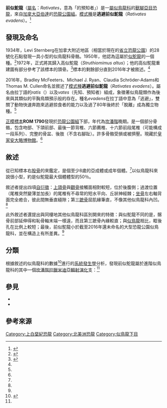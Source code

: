 {{Automatic taxobox
| fossil_range = [[白堊紀|白堊紀]]晚期, {{fossilrange|77|75}}
| image = Rativates.png
| image_caption = 復原圖
| taxon = Rativates
| authority = McFeeters ''et al''., 2016
| type_species = '''逃避前似鴕龍''<br />Rativates evadens'''''
| type_species_authority = McFeeters ''et al''., 2016
}}

'''前似鴕龍'''（[[屬名|屬名]]：''Rativates''，意為「{{link-en|平胸鳥類|Ratite}}的預知者」）是一[[屬|屬]][[似鳥龍科|似鳥龍科]]的[[獸腳亞目|獸腳亞目]][[恐龍|恐龍]]，來自[[加拿大|加拿大]][[亞伯達|亞伯達]]的[[恐龍公園組|恐龍公園組]]。[[模式種|模式種]]是'''逃避前似鴕龍'''（''Rativates evadens''）。<ref name="Feters2016">{{cite journal | last1 = McFeeters | first1 = B. | last2 = Ryan | first2 = M.J. | last3 = Schröder-Adams | first3 = C. | last4 = Cullen | first4 = T.M. | title = A new ornithomimid theropod from the Dinosaur Park Formation of Alberta, Canada | journal = Journal of Vertebrate Paleontology | volume = 36 | issue = 6 | doi = 10.1080/02724634.2016.1221415 | date = 2016 | page = e1221415 }}</ref>

==發現及命名==
1934年，Levi Sternberg在加拿大{{link-en|紅鹿河|Red Deer River}}附近地區（相當於現在的[[省立恐龍公園|省立恐龍公園]]）的28號化石點發現一具小型的似鳥龍科骨骼。1950年，他認為這屬於[[似鴕龍|似鴕龍]]的一個種。<ref>{{cite map | author= Sternberg, C.M. | year = 1950 | title = Steveville west of the Fourth Meridian, with notes on fossil localities | publisher = Geological Survey of Canada | section = 969A}}</ref>1972年，{{link-en|戴爾·羅素|Dale Alan Russell}}正式將其歸入高似鴕龍（''Struthiomimus altus''）；他的高似鴕龍重建圖有部分參考了該標本的頭骨。<ref>{{cite journal | last1 = Russell | first1 = D.A. | title = Ostrich dinosaurs from the Late Cretaceous of Western Canada | url = https://archive.org/details/sim_canadian-journal-of-earth-sciences_1972-04_9_4/page/375 | date = 1972 | journal = Canadian Journal of Earth Sciences | volume = 9 | issue = 4 | pages = 375–402 | doi = 10.1139/e72-031 }}</ref>標本的剩餘部分直到2016年才被敘述。<ref name="Feters2016"/>

2016年，Bradley McFeeters、Michael J. Ryan、Claudia Schröder-Adams和Thomas M. Cullen命名並敘述了[[模式種|模式種]]'''逃避前似鴕龍'''（''Rativates evadens''）。屬名由拉丁語的''ratis''（{{link-en|平胸鳥類|Ratite}}）以及''vates''（先知、預知者）組成，象徵著似鳥龍類作為後來與其類似的平胸鳥類預示般的存在。種名''evadens''在拉丁語中意為「逃避」，雙關了動物快速奔跑來逃避掠食者的能力以及過了80年後終於「脫離」成為獨立物種。<ref name="Feters2016"/>

[[正模標本|正模標本]]'''ROM 1790'''發現於[[恐龍公園組|恐龍公園組]]下部，年代為[[坎潘階|坎潘階]]晚期。是一個部分骨骼，包含吻部、下頜前部、最後一節背椎、六節薦椎、十六節前段尾椎（可能構成一段系列）、完整的骨盆、後肢（不含右腳趾）。許多骨骼受損或被擠壓。現藏於[[皇家安大略博物館|皇家安大略博物館]]。<ref name="Feters2016"/>

==敘述==
從已知標本右[[股骨|股骨]]{{link-en|切片|Thin section}}的{{link-en|生長停滯線|Growth arrest lines}}來鑑定，是個至少8歲的亞成體或成年個體。<ref name="Feters2016"/>以似鳥龍科來說很小型，約是似鴕龍最大個體體型的50％。

敘述者提出四項[[自衍徵|自衍徵]]：[[上頜骨|上頜骨]]與[[顴骨|顴骨]]接觸面相對較短，位於後腹側；過渡位置（尾椎突然變薄並加長）的尾椎有不尋常的短水平向、丘狀神經棘；[[坐骨|坐骨]]左右軸背面完全癒合，彼此間無垂直縫隙；第三[[蹠骨|蹠骨]]屈肌緣筆直，不像其他似鳥龍科內凹。<ref name="Feters2016"/>

此外敘述者還提出與同棲地其他似鳥龍科區別開來的特徵：與似鴕龍不同的是，髂骨前部延伸得和恥骨軸末端一樣遠，而且第三蹠骨內緣較直；與[[似鳥龍|似鳥龍]]相比，眶後孔在比例上較短；最後，前似鴕龍小於截至2016年還未命名的大型恐龍公園似鳥龍科，並在{{link-en|趾爪|Ungual}}構造上有所差異。<ref name="Feters2016"/>

==分類==
根據敘述{{link-en|比塞克蒂組|Bissekty Formation}}的似鳥龍科的數據<ref>{{cite journal | last1 = Sues | first1 = H.-D. | last2 = Averianov | first2 = A. | title = Ornithomimidae (Dinosauria: Theropoda) from the Bissekty Formation (Upper Cretaceous: Turonian) of Uzbekistan | date = 2016 | journal = Cretaceous Research | volume = 47 | pages = 90–110 | doi = 10.1016/j.cretres.2015.07.012 }}</ref>進行的[[系統發生學|系統發生學]]分析，發現前似鴕龍屬於進階似鳥龍科{{link-en|多分支|polytomy}}的其中一個[[坎潘階|坎潘階]][[拉臘米迪亞|拉臘米迪亞]][[輻射演化|輻射演化]]支：<ref name="Feters2016"/>

{{clade| style=font-size:90%;line-height:90%
|label1= [[似鳥龍科|似鳥龍科]] Ornithomimidae 
|1={{clade
     |1=[[亞洲古似鳥龍|亞洲古似鳥龍]] ''Archaeornithomimus asiaticus''
     |2={{clade
          |1={{link-en|比塞克蒂組|Bissekty Formation}}的似鳥龍科 Bissekty ornithomimid
          |2={{clade
               |1=[[董氏中國似鳥龍|董氏中國似鳥龍]] ''Sinornithomimus dongi''
               |2=[[氣腔似雞龍|氣腔似雞龍]] ''Gallimimus bullatus''
               |3={{clade
                    |1='''逃避前似鴕龍 ''Rativates evadens'''''
                    |2=[[高似鴕龍|高似鴕龍]] ''Struthiomimus altus''
                    |3=[[河南秋扒龍|河南秋扒龍]] ''Qiupalong henanensis''
                    |4=[[扁爪似鵝龍|扁爪似鵝龍]] ''Ansermimimus planinychus''
                    |5=[[埃德蒙頓似鳥龍|埃德蒙頓似鳥龍]] ''Ornithomimus edmontonicus''}}}}}}}}}}


==參見==
*{{link-en|2016年古生物學研究|2016 in paleontology}}
*{{link-en|似鳥龍類研究歷史|Timeline of ornithomimosaur research}}

==參考來源==
{{reflist}}

{{獸腳亞目|state=expanded|O.}}
{{Taxonbar|from1=Q26970933|from2=Q50892773}}
{{Portalbar|生物學|恐龙}}

[[Category:上白堊紀恐龍|Category:上白堊紀恐龍]]
[[Category:北美洲恐龍|Category:北美洲恐龍]]
[[Category:似鳥龍下目|Category:似鳥龍下目]]